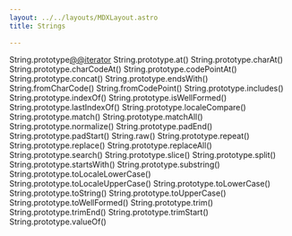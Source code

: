 ```yaml
---
layout: ../../layouts/MDXLayout.astro
title: Strings
 
---
```



String.prototype[@@iterator]()
String.prototype.at()
String.prototype.charAt()
String.prototype.charCodeAt()
String.prototype.codePointAt()
String.prototype.concat()
String.prototype.endsWith()
String.fromCharCode()
String.fromCodePoint()
String.prototype.includes()
String.prototype.indexOf()
String.prototype.isWellFormed()
String.prototype.lastIndexOf()
String.prototype.localeCompare()
String.prototype.match()
String.prototype.matchAll()
String.prototype.normalize()
String.prototype.padEnd()
String.prototype.padStart()
String.raw()
String.prototype.repeat()
String.prototype.replace()
String.prototype.replaceAll()
String.prototype.search()
String.prototype.slice()
String.prototype.split()
String.prototype.startsWith()
String.prototype.substring()
String.prototype.toLocaleLowerCase()
String.prototype.toLocaleUpperCase()
String.prototype.toLowerCase()
String.prototype.toString()
String.prototype.toUpperCase()
String.prototype.toWellFormed()
String.prototype.trim()
String.prototype.trimEnd()
String.prototype.trimStart()
String.prototype.valueOf()